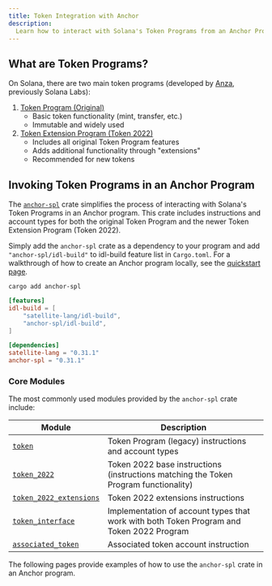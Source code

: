 ```yaml
---
title: Token Integration with Anchor
description:
  Learn how to interact with Solana's Token Programs from an Anchor Program.
---
```


## What are Token Programs?

On Solana, there are two main token programs (developed by
[Anza](https://www.anza.xyz/), previously Solana Labs):

1. [Token Program (Original)](https://github.com/solana-program/token)
   - Basic token functionality (mint, transfer, etc.)
   - Immutable and widely used
2. [Token Extension Program (Token 2022)](https://github.com/solana-program/token-2022)
   - Includes all original Token Program features
   - Adds additional functionality through "extensions"
   - Recommended for new tokens

## Invoking Token Programs in an Anchor Program

The [`anchor-spl`](https://github.com/coral-xyz/anchor/tree/0e5285aecdf410fa0779b7cd09a47f235882c156/spl) crate
simplifies the process of interacting with Solana's Token Programs in an Anchor
program. This crate includes instructions and account types for both the
original Token Program and the newer Token Extension Program (Token 2022).

Simply add the `anchor-spl` crate as a dependency to your program and add `"anchor-spl/idl-build"` to idl-build feature list in `Cargo.toml`. For a
walkthrough of how to create an Anchor program locally, see the
[quickstart page](/docs/quickstart/local).

```shell title="Terminal"
cargo add anchor-spl
```

```toml title="Cargo.toml"
[features]
idl-build = [
    "satellite-lang/idl-build",
    "anchor-spl/idl-build",
]

[dependencies]
satellite-lang = "0.31.1"
anchor-spl = "0.31.1"
```

### Core Modules

The most commonly used modules provided by the `anchor-spl` crate include:

| Module                                                                                                                                     | Description                                                                              |
| -------------------------------------------------------------------------------------------------------------------------------------------| ---------------------------------------------------------------------------------------- |
| [`token`](https://github.com/coral-xyz/anchor/blob/0e5285aecdf410fa0779b7cd09a47f235882c156/spl/src/token.rs)                              | Token Program (legacy) instructions and account types                                    |
| [`token_2022`](https://github.com/coral-xyz/anchor/blob/0e5285aecdf410fa0779b7cd09a47f235882c156/spl/src/token_2022.rs)                    | Token 2022 base instructions (instructions matching the Token Program functionality)     |
| [`token_2022_extensions`](https://github.com/coral-xyz/anchor/tree/0e5285aecdf410fa0779b7cd09a47f235882c156/spl/src/token_2022_extensions) | Token 2022 extensions instructions                                                       |
| [`token_interface`](https://github.com/coral-xyz/anchor/blob/0e5285aecdf410fa0779b7cd09a47f235882c156/spl/src/token_interface.rs)          | Implementation of account types that work with both Token Program and Token 2022 Program |
| [`associated_token`](https://github.com/coral-xyz/anchor/blob/0e5285aecdf410fa0779b7cd09a47f235882c156/spl/src/associated_token.rs)        | Associated token account instruction                                                     |

The following pages provide examples of how to use the `anchor-spl` crate in an
Anchor program.
